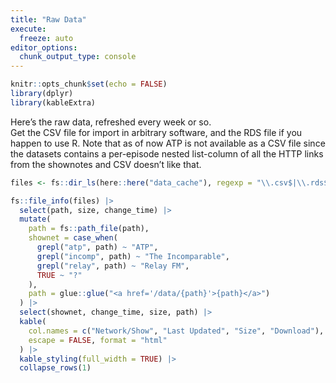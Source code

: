 ```yaml
---
title: "Raw Data"
execute:
  freeze: auto
editor_options: 
  chunk_output_type: console
---
```


```r
knitr::opts_chunk$set(echo = FALSE)
library(dplyr)
library(kableExtra)
```

Here's the raw data, refreshed every week or so.  
Get the CSV file for import in arbitrary software, and the RDS file if you happen to use R. 
Note that as of now ATP is not available as a CSV file since the datasets contains a per-episode nested list-column of all the HTTP links from the shownotes and CSV doesn't like that. 


```r
files <- fs::dir_ls(here::here("data_cache"), regexp = "\\.csv$|\\.rds$")

fs::file_info(files) |>
  select(path, size, change_time) |>
  mutate(
    path = fs::path_file(path),
    shownet = case_when(
      grepl("atp", path) ~ "ATP",
      grepl("incomp", path) ~ "The Incomparable",
      grepl("relay", path) ~ "Relay FM",
      TRUE ~ "?"
    ),
    path = glue::glue("<a href='/data/{path}'>{path}</a>")
  ) |>
  select(shownet, change_time, size, path) |>
  kable(
    col.names = c("Network/Show", "Last Updated", "Size", "Download"),
    escape = FALSE, format = "html"
  ) |>
  kable_styling(full_width = TRUE) |>
  collapse_rows(1)
```
